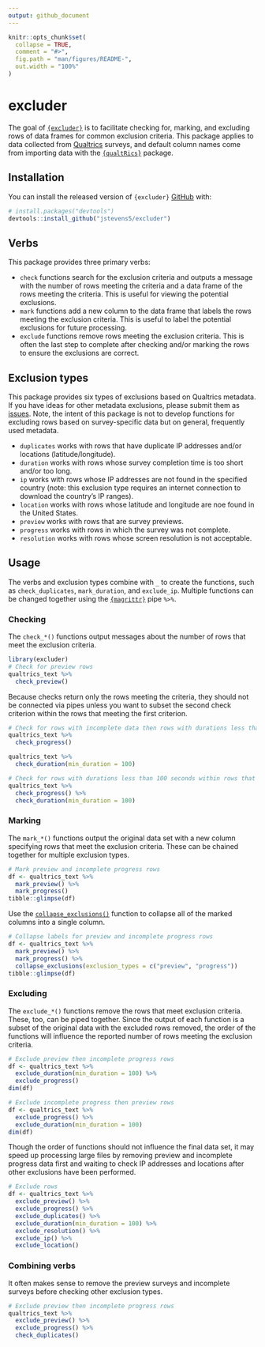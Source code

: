 ```yaml
---
output: github_document
---
```


<!-- README.md is generated from README.Rmd. Please edit that file -->

```r
knitr::opts_chunk$set(
  collapse = TRUE,
  comment = "#>",
  fig.path = "man/figures/README-",
  out.width = "100%"
)
```

# excluder

<!-- badges: start -->
<!-- badges: end -->

The goal of [`{excluder}`](https://jstevens5.github.io/excluder/) is to facilitate checking for, marking, and excluding rows of data frames for common exclusion criteria. This package applies to data collected from [Qualtrics](https://qualtrics.com) surveys, and default column names come from importing data with the  [`{qualtRics}`](https://docs.ropensci.org/qualtRics/) package.

## Installation

You can install the released version of `{excluder}`  [GitHub](https://github.com/) with:

``` r
# install.packages("devtools")
devtools::install_github("jstevens5/excluder")
```

## Verbs
This package provides three primary verbs:

* `check` functions search for the exclusion criteria and outputs a message with the number of rows meeting the criteria and a data frame of the rows meeting the criteria. This is useful for viewing the potential exclusions.
* `mark` functions add a new column to the data frame that labels the rows meeting the exclusion criteria. This is useful to label the potential exclusions for future processing.
* `exclude` functions remove rows meeting the exclusion criteria. This is often the last step to complete after checking and/or marking the rows to ensure the exclusions are correct.

## Exclusion types
This package provides six types of exclusions based on Qualtrics metadata. If you have ideas for other metadata exclusions, please submit them as [issues](https://github.com/jstevens5/excluder/issues). Note, the intent of this package is not to develop functions for excluding rows based on survey-specific data but on general, frequently used metadata.

* `duplicates` works with rows that have duplicate IP addresses and/or locations (latitude/longitude).
* `duration` works with rows whose survey completion time is too short and/or too long.
* `ip` works with rows whose IP addresses are not found in the specified country (note: this exclusion type requires an internet connection to download the country's IP ranges).
* `location` works with rows whose latitude and longitude are noe found in the United States.
* `preview` works with rows that are survey previews.
* `progress` works with rows in which the survey was not complete.
* `resolution` works with rows whose screen resolution is not acceptable.


## Usage

The verbs and exclusion types combine with `_` to create the functions, such as `check_duplicates`, `mark_duration`, and `exclude_ip`. Multiple functions can be changed together using the [`{magrittr}`]() pipe `%>%`. 

### Checking

The `check_*()` functions output messages about the number of rows that meet the exclusion criteria.

```r
library(excluder)
# Check for preview rows
qualtrics_text %>% 
  check_preview()
```

Because checks return only the rows meeting the criteria, they should not be connected via pipes unless you want to subset the second check criterion within the rows that meeting the first criterion.
```r
# Check for rows with incomplete data then rows with durations less than 100 seconds
qualtrics_text %>% 
  check_progress()
```
```r
qualtrics_text %>% 
  check_duration(min_duration = 100)
```
```r
# Check for rows with durations less than 100 seconds within rows that did not complete the survey
qualtrics_text %>% 
  check_progress() %>% 
  check_duration(min_duration = 100)
```

### Marking
The `mark_*()` functions output the original data set with a new column specifying rows that meet the exclusion criteria. These can be chained together for multiple exclusion types.

```r
# Mark preview and incomplete progress rows
df <- qualtrics_text %>% 
  mark_preview() %>% 
  mark_progress()
tibble::glimpse(df)
```
Use the [`collapse_exclusions()`](?collapse_exclusions) function to collapse all of the marked columns into a single column.
```r
# Collapse labels for preview and incomplete progress rows
df <- qualtrics_text %>% 
  mark_preview() %>% 
  mark_progress() %>% 
  collapse_exclusions(exclusion_types = c("preview", "progress"))
tibble::glimpse(df)
```

### Excluding
The `exclude_*()` functions remove the rows that meet exclusion criteria. These, too, can be piped together. Since the output of each function is a subset of the original data with the excluded rows removed, the order of the functions will influence the reported number of rows meeting the exclusion criteria.

```r
# Exclude preview then incomplete progress rows
df <- qualtrics_text %>% 
  exclude_duration(min_duration = 100) %>% 
  exclude_progress()
dim(df)
```
```r
# Exclude incomplete progress then preview rows
df <- qualtrics_text %>% 
  exclude_progress() %>% 
  exclude_duration(min_duration = 100)
dim(df)
```
Though the order of functions should not influence the final data set, it may speed up processing large files by removing preview and incomplete progress data first and waiting to check IP addresses and locations after other exclusions have been performed.

```r
# Exclude rows
df <- qualtrics_text %>% 
  exclude_preview() %>% 
  exclude_progress() %>% 
  exclude_duplicates() %>% 
  exclude_duration(min_duration = 100) %>% 
  exclude_resolution() %>% 
  exclude_ip() %>% 
  exclude_location()
```

### Combining verbs
It often makes sense to remove the preview surveys and incomplete surveys before checking other exclusion types.
```r
# Exclude preview then incomplete progress rows
qualtrics_text %>% 
  exclude_preview() %>% 
  exclude_progress() %>% 
  check_duplicates()
```
